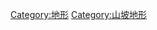 {{Catnav|頁面分類|地理|地形}}

{{catmore}}
{{Commonscat|Valleys}}

[[Category:地形|Category:地形]]
[[Category:山坡地形|Category:山坡地形]]